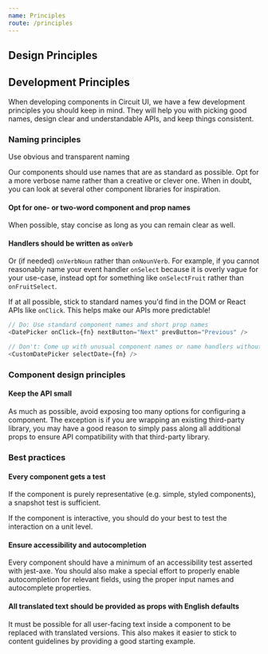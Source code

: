 ```yaml
---
name: Principles
route: /principles
---
```


## Design Principles

## Development Principles

When developing components in Circuit UI, we have a few development principles
you should keep in mind. They will help you with picking good names, design
clear and understandable APIs, and keep things consistent.

### Naming principles

Use obvious and transparent naming

Our components should use names that are as standard as possible. Opt for a
more verbose name rather than a creative or clever one. When in doubt, you can
look at several other component libraries for inspiration. 

#### Opt for one- or two-word component and prop names

When possible, stay concise as long as you can remain clear as well.

#### Handlers should be written as `onVerb`

Or (if needed) `onVerbNoun` rather than `onNounVerb`. For example, if you cannot
reasonably name your event handler `onSelect` because it is overly vague for
your use-case, instead opt for something like `onSelectFruit` rather than
`onFruitSelect`. 

If at all possible, stick to standard names you'd find in the DOM or React APIs like
`onClick`. This helps make our APIs more predictable!

```javascript
// Do: Use standard component names and short prop names
<DatePicker onClick={fn} nextButton="Next" prevButton="Previous" />

// Don't: Come up with unusual component names or name handlers without the `on` prefix
<CustomDatePicker selectDate={fn} />
```

### Component design principles

#### Keep the API small

As much as possible, avoid exposing too many options for configuring a component.
The exception is if you are wrapping an existing third-party library,
you may have a good reason to simply pass along all additional props to ensure
API compatibility with that third-party library.

### Best practices

#### Every component gets a test

If the component is purely representative (e.g. simple, styled components),
a snapshot test is sufficient.

If the component is interactive, you should do your best to test the interaction
on a unit level. 

#### Ensure accessibility and autocompletion

Every component should have a minimum of an accessibility test asserted with
jest-axe. You should also make a special effort to properly enable autocompletion
for relevant fields, using the proper input names and autocomplete properties.

#### All translated text should be provided as props with English defaults

It must be possible for all user-facing text inside a component to be replaced
with translated versions. This also makes it easier to stick to content
guidelines by providing a good starting example.
